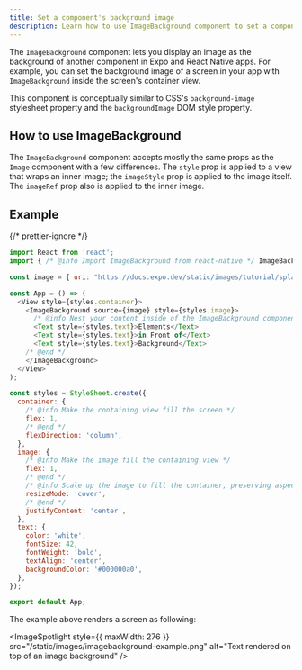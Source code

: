 ```yaml
---
title: Set a component's background image
description: Learn how to use ImageBackground component to set a component's background image.
---
```



The `ImageBackground` component lets you display an image as the background of another component in Expo and React Native apps. For example, you can set the background image of a screen in your app with `ImageBackground` inside the screen's container view.

This component is conceptually similar to CSS's `background-image` stylesheet property and the `backgroundImage` DOM style property.

## How to use ImageBackground

The `ImageBackground` component accepts mostly the same props as the `Image` component with a few differences. The `style` prop is applied to a view that wraps an inner image; the `imageStyle` prop is applied to the image itself. The `imageRef` prop also is applied to the inner image.

## Example

<SnackInline label="Using ImageBackground component">

{/* prettier-ignore */}
```js
import React from 'react';
import { /* @info Import ImageBackground from react-native */ ImageBackground/* @end */, StyleSheet, Text, View } from 'react-native';

const image = { uri: "https://docs.expo.dev/static/images/tutorial/splash.png" };

const App = () => (
  <View style={styles.container}>
    <ImageBackground source={image} style={styles.image}>
      /* @info Nest your content inside of the ImageBackground component */
      <Text style={styles.text}>Elements</Text>
      <Text style={styles.text}>in Front of</Text>
      <Text style={styles.text}>Background</Text>
    /* @end */
    </ImageBackground>
  </View>
);

const styles = StyleSheet.create({
  container: {
    /* @info Make the containing view fill the screen */
    flex: 1,
    /* @end */
    flexDirection: 'column',
  },
  image: {
    /* @info Make the image fill the containing view */
    flex: 1,
    /* @end */
    /* @info Scale up the image to fill the container, preserving aspect ratio */
    resizeMode: 'cover',
    /* @end */
    justifyContent: 'center',
  },
  text: {
    color: 'white',
    fontSize: 42,
    fontWeight: 'bold',
    textAlign: 'center',
    backgroundColor: '#000000a0',
  },
});

export default App;
```

</SnackInline>

The example above renders a screen as following:

<ImageSpotlight
  style={{ maxWidth: 276 }}
  src="/static/images/imagebackground-example.png"
  alt="Text rendered on top of an image background"
/>
